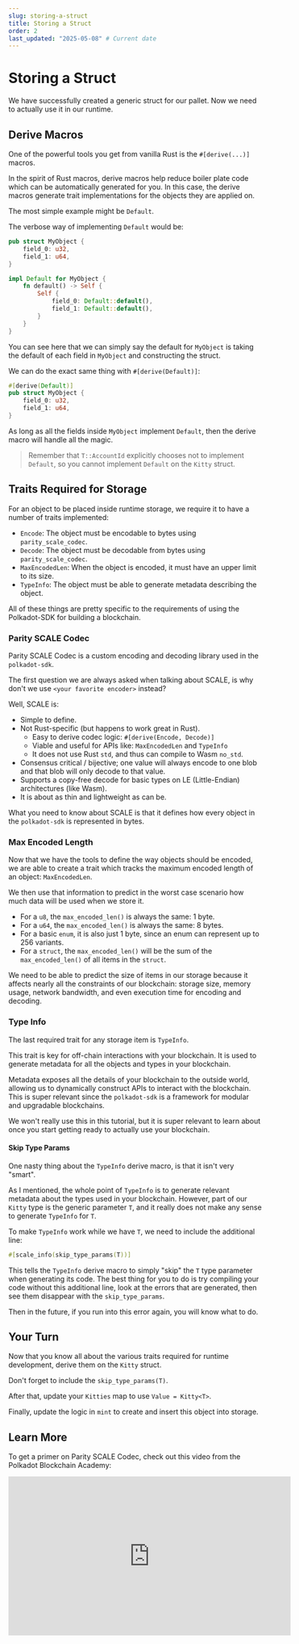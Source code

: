 ```yaml
---
slug: storing-a-struct
title: Storing a Struct
order: 2
last_updated: "2025-05-08" # Current date
---
```


# Storing a Struct

We have successfully created a generic struct for our pallet. Now we need to actually use it in our runtime.

## Derive Macros

One of the powerful tools you get from vanilla Rust is the `#[derive(...)]` macros.

In the spirit of Rust macros, derive macros help reduce boiler plate code which can be automatically generated for you. In this case, the derive macros generate trait implementations for the objects they are applied on.

The most simple example might be `Default`.

The verbose way of implementing `Default` would be:

```rust
pub struct MyObject {
	field_0: u32,
	field_1: u64,
}

impl Default for MyObject {
	fn default() -> Self {
		Self {
			field_0: Default::default(),
			field_1: Default::default(),
		}
	}
}
```

You can see here that we can simply say the default for `MyObject` is taking the default of each field in `MyObject` and constructing the struct.

We can do the exact same thing with `#[derive(Default)]`:

```rust
#[derive(Default)]
pub struct MyObject {
	field_0: u32,
	field_1: u64,
}
```

As long as all the fields inside `MyObject` implement `Default`, then the derive macro will handle all the magic.

> Remember that `T::AccountId` explicitly chooses not to implement `Default`, so you cannot implement `Default` on the `Kitty` struct.

## Traits Required for Storage

For an object to be placed inside runtime storage, we require it to have a number of traits implemented:

- `Encode`: The object must be encodable to bytes using `parity_scale_codec`.
- `Decode`: The object must be decodable from bytes using `parity_scale_codec`.
- `MaxEncodedLen`: When the object is encoded, it must have an upper limit to its size.
- `TypeInfo`: The object must be able to generate metadata describing the object.

All of these things are pretty specific to the requirements of using the Polkadot-SDK for building a blockchain.

### Parity SCALE Codec

Parity SCALE Codec is a custom encoding and decoding library used in the `polkadot-sdk`.

The first question we are always asked when talking about SCALE, is why don't we use `<your favorite encoder>` instead?

Well, SCALE is:

- Simple to define.
- Not Rust-specific (but happens to work great in Rust).
	- Easy to derive codec logic: `#[derive(Encode, Decode)]`
	- Viable and useful for APIs like: `MaxEncodedLen` and `TypeInfo`
	- It does not use Rust `std`, and thus can compile to Wasm `no_std`.
- Consensus critical / bijective; one value will always encode to one blob and that blob will only decode to that value.
- Supports a copy-free decode for basic types on LE (Little-Endian) architectures (like Wasm).
- It is about as thin and lightweight as can be.

What you need to know about SCALE is that it defines how every object in the `polkadot-sdk` is represented in bytes.

### Max Encoded Length

Now that we have the tools to define the way objects should be encoded, we are able to create a trait which tracks the maximum encoded length of an object: `MaxEncodedLen`.

We then use that information to predict in the worst case scenario how much data will be used when we store it.

- For a `u8`, the `max_encoded_len()` is always the same: 1 byte.
- For a `u64`, the `max_encoded_len()` is always the same: 8 bytes.
- For a basic `enum`, it is also just 1 byte, since an enum can represent up to 256 variants.
- For a `struct`, the `max_encoded_len()` will be the sum of the `max_encoded_len()` of all items in the `struct`.

We need to be able to predict the size of items in our storage because it affects nearly all the constraints of our blockchain: storage size, memory usage, network bandwidth, and even execution time for encoding and decoding.

### Type Info

The last required trait for any storage item is `TypeInfo`.

This trait is key for off-chain interactions with your blockchain. It is used to generate metadata for all the objects and types in your blockchain.

Metadata exposes all the details of your blockchain to the outside world, allowing us to dynamically construct APIs to interact with the blockchain. This is super relevant since the `polkadot-sdk` is a framework for modular and upgradable blockchains.

We won't really use this in this tutorial, but it is super relevant to learn about once you start getting ready to actually use your blockchain.

#### Skip Type Params

One nasty thing about the `TypeInfo` derive macro, is that it isn't very "smart".

As I mentioned, the whole point of `TypeInfo` is to generate relevant metadata about the types used in your blockchain. However, part of our `Kitty` type is the generic parameter `T`, and it really does not make any sense to generate `TypeInfo` for `T`.

To make `TypeInfo` work while we have `T`, we need to include the additional line:

```rust
#[scale_info(skip_type_params(T))]
```

This tells the `TypeInfo` derive macro to simply "skip" the `T` type parameter when generating its code. The best thing for you to do is try compiling your code without this additional line, look at the errors that are generated, then see them disappear with the `skip_type_params`.

Then in the future, if you run into this error again, you will know what to do.

## Your Turn

Now that you know all about the various traits required for runtime development, derive them on the `Kitty` struct.

Don't forget to include the `skip_type_params(T)`.

After that, update your `Kitties` map to use `Value = Kitty<T>`.

Finally, update the logic in `mint` to create and insert this object into storage.

## Learn More

To get a primer on Parity SCALE Codec, check out this video from the Polkadot Blockchain Academy:

<iframe width="560" height="315" src="https://www.youtube.com/embed/6N6BopyYKq4?si=y7L9rmAoWbD803LW" title="YouTube video player" frameborder="0" allow="accelerometer; autoplay; clipboard-write; encrypted-media; gyroscope; picture-in-picture; web-share" referrerpolicy="strict-origin-when-cross-origin" allowfullscreen></iframe>
